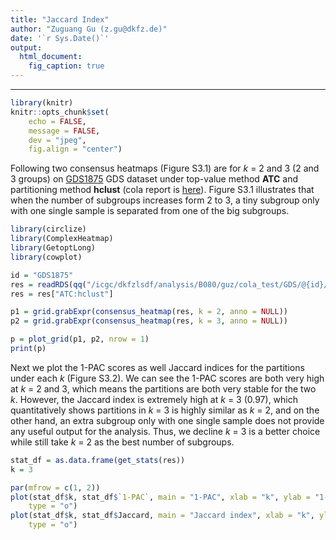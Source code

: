 ```yaml
---
title: "Jaccard Index"
author: "Zuguang Gu (z.gu@dkfz.de)"
date: '`r Sys.Date()`'
output:
  html_document:
    fig_caption: true
---
```


-----------------------------------------

```r
library(knitr)
knitr::opts_chunk$set(
    echo = FALSE,
    message = FALSE,
    dev = "jpeg",
    fig.align = "center")
```


Following two consensus heatmaps (Figure S3.1) are for $k$ = 2 and 3 (2 and 3
groups) on
[GDS1875](https://www.ncbi.nlm.nih.gov/sites/GDSbrowser?acc=GDS1875) GDS
dataset under top-value method **ATC** and partitioning method **hclust**
(cola report is [here](https://cola-gds.github.io/GDS1875/cola_report.html)).
Figure S3.1 illustrates that when the number of subgroups increases form 2 to 3,
a tiny subgroup only with one single sample is separated from one of the big
subgroups.

```r
library(circlize)
library(ComplexHeatmap)
library(GetoptLong)
library(cowplot)

id = "GDS1875"
res = readRDS(qq("/icgc/dkfzlsdf/analysis/B080/guz/cola_test/GDS/@{id}/@{id}_cola_all.rds"))
res = res["ATC:hclust"]

p1 = grid.grabExpr(consensus_heatmap(res, k = 2, anno = NULL))
p2 = grid.grabExpr(consensus_heatmap(res, k = 3, anno = NULL))

p = plot_grid(p1, p2, nrow = 1)
print(p)
```

Next we plot the 1-PAC scores as well Jaccard indices for the partitions under each $k$ (Figure S3.2).
We can see the 1-PAC scores are both very high at $k$ = 2 and 3, which means the partitions are both
very stable for the two $k$. However, the Jaccard index is extremely high at $k$ =  3 (0.97), 
which quantitatively shows partitions in $k$ = 3 is highly similar as $k$ = 2, and on the other hand,
an extra subgroup only with one single sample does not provide any useful output for the analysis. Thus,
we decline $k$ = 3 is a better choice while still take $k$ = 2 as the best number of subgroups.

```r
stat_df = as.data.frame(get_stats(res))
k = 3

par(mfrow = c(1, 2))
plot(stat_df$k, stat_df$`1-PAC`, main = "1-PAC", xlab = "k", ylab = "1-PAC", 
	type = "o")
plot(stat_df$k, stat_df$Jaccard, main = "Jaccard index", xlab = "k", ylab = "Jaccard index",
	type = "o")
```


<br>
<br>
<br>
<br>
<br>
<br>
<br>
<br>
<br>
<br>

